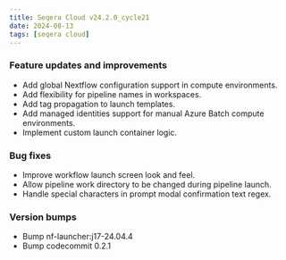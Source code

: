 ```yaml
---
title: Seqera Cloud v24.2.0_cycle21
date: 2024-08-13
tags: [seqera cloud]
---
```


### Feature updates and improvements

- Add global Nextflow configuration support in compute environments.
- Add flexibility for pipeline names in workspaces.
- Add tag propagation to launch templates.
- Add managed identities support for manual Azure Batch compute environments.
- Implement custom launch container logic.

### Bug fixes

- Improve workflow launch screen look and feel.
- Allow pipeline work directory to be changed during pipeline launch.
- Handle special characters in prompt modal confirmation text regex.

### Version bumps

- Bump nf-launcher:j17-24.04.4
- Bump codecommit 0.2.1
